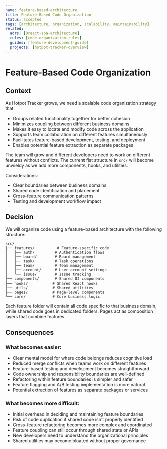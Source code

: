 ```yaml
---
name: feature-based-architecture
title: Feature-Based Code Organization
status: accepted
tags: [architecture, organization, scalability, maintainability]
related:
  adrs: [0react-spa-architecture]
  rules: [code-organization-rules]
  guides: [feature-development-guide]
  projects: [hotpot-tracker-overview]
---
```


# Feature-Based Code Organization

## Context

As Hotpot Tracker grows, we need a scalable code organization strategy that:

- Groups related functionality together for better cohesion
- Minimizes coupling between different business domains
- Makes it easy to locate and modify code across the application
- Supports team collaboration on different features simultaneously
- Facilitates feature-based development, testing, and deployment
- Enables potential feature extraction as separate packages

The team will grow and different developers need to work on different features without conflicts. The current flat structure in `src/` will become unwieldy as we add more components, hooks, and utilities.

Considerations:
- Clear boundaries between business domains
- Shared code identification and placement
- Cross-feature communication patterns
- Testing and development workflow impact

## Decision

We will organize code using a feature-based architecture with the following structure:

```
src/
├── features/          # Feature-specific code
│   ├── auth/         # Authentication flows
│   ├── board/        # Board management
│   ├── task/         # Task operations
│   ├── team/         # Team management
│   ├── account/      # User account settings
│   └── issue/        # Issue tracking
├── components/       # Shared UI components
├── hooks/           # Shared React hooks
├── utils/           # Shared utilities
├── pages/           # Page-level components
└── core/            # Core business logic
```

Each feature folder will contain all code specific to that business domain, while shared code goes in dedicated folders. Pages act as composition layers that combine features.

## Consequences

### What becomes easier:
- Clear mental model for where code belongs reduces cognitive load
- Reduced merge conflicts when teams work on different features
- Feature-based testing and development becomes straightforward
- Code ownership and responsibility boundaries are well-defined
- Refactoring within feature boundaries is simpler and safer
- Feature flagging and A/B testing implementation is more natural
- Potential extraction of features as separate packages or services

### What becomes more difficult:
- Initial overhead in deciding and maintaining feature boundaries
- Risk of code duplication if shared code isn't properly identified
- Cross-feature refactoring becomes more complex and coordinated
- Feature coupling can still occur through shared state or APIs
- New developers need to understand the organizational principles
- Shared utilities may become bloated without proper governance
